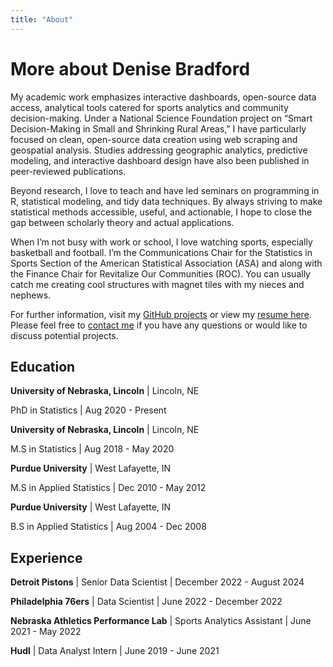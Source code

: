 ```yaml
---
title: "About"
---
```


# More about Denise Bradford

My academic work emphasizes interactive dashboards, open-source data access, analytical tools catered for sports analytics and community decision-making.  Under a National Science Foundation project on "Smart Decision-Making in Small and Shrinking Rural Areas," I have particularly focused on clean, open-source data creation using web scraping and geospatial analysis.  Studies addressing geographic analytics, predictive modeling, and interactive dashboard design have also been published in peer-reviewed publications.

Beyond research, I love to teach and have led seminars on programming in R, statistical modeling, and tidy data techniques. By always striving to make statistical methods accessible, useful, and actionable, I hope to close the gap between scholarly theory and actual applications.

When I'm not busy with work or school, I love watching sports, especially basketball and football. I’m the Communications Chair for the Statistics in Sports Section of the American Statistical Association (ASA) and along with the Finance Chair for Revitalize Our Communities (ROC). You can usually catch me creating cool structures with magnet tiles with my nieces and nephews. 


For further information, visit my [GitHub projects](https:// github.com/drbradford12) or view my [resume here](https://drbradford12.github.io/my_website/resume/).
Please feel free to [contact me](mailto:mail.deniserbradford@gmail.com) if you have any questions or would like to discuss potential projects.

## Education

**University of Nebraska, Lincoln** | Lincoln, NE

PhD in Statistics | Aug 2020 - Present

**University of Nebraska, Lincoln** | Lincoln, NE

M.S in Statistics | Aug 2018 - May 2020

**Purdue University** | West Lafayette, IN

M.S in Applied Statistics | Dec 2010 - May 2012

**Purdue University** | West Lafayette, IN

B.S in Applied Statistics | Aug 2004 - Dec 2008

## Experience

**Detroit Pistons** | Senior Data Scientist | December 2022 - August 2024

**Philadelphia 76ers** | Data Scientist |  June 2022 - December 2022

**Nebraska Athletics Performance Lab** | Sports Analytics Assistant |  June 2021 - May 2022

**Hudl** | Data Analyst Intern |  June 2019 - June 2021



